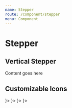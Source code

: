 ```yaml
---
name: Stepper
route: /component/stepper
menu: Component
---
```



# Stepper

<Playground>
  <Stepper current={1}>
    <Step title='first' subtitle='subtitle'></Step>
    <Step title='second' subtitle='subtitle'></Step>
    <Step title='third' subtitle='subtitle'></Step>
  </Stepper>
</Playground>

## Vertical Stepper

<Playground>
  <Stepper current={1} vertical>
    <Step title='first'></Step>
    <Step title='second' subtitle='subtitle'>
      <div
        style={{
          width: 200,
          border: '1px solid black',
          padding: 25
        }}
      >
        Content goes here
      </div>
    </Step>
    <Step title='third' subtitle='subtitle'></Step>
  </Stepper>
</Playground>

## Customizable Icons

<Playground>
  <Stepper current={1}>
    <Step title='Login' icon={<PersonIcon />}></Step>
    <Step title='Verification' icon={<VerifiedUserIcon />}></Step>
    <Step title='Pay' icon={<PaymentIcon />}></Step>
    <Step title='Done' icon={<InsertEmoticonIcon />}></Step>
  </Stepper>
</Playground>
